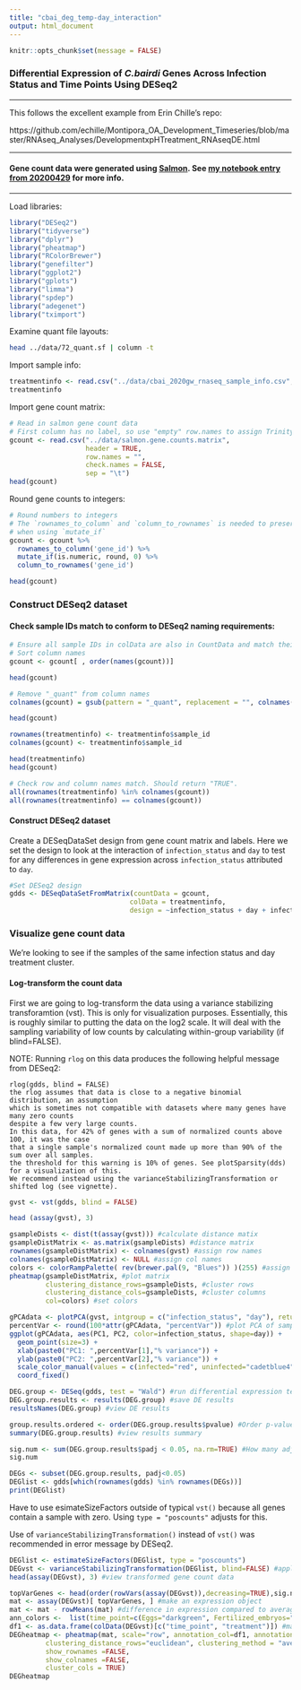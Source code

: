 ```yaml
---
title: "cbai_deg_temp-day_interaction"
output: html_document
---
```


```r
knitr::opts_chunk$set(message = FALSE)
```

### Differential Expression of _C.bairdi_ Genes Across Infection Status and Time Points Using DESeq2

---

This follows the excellent example from Erin Chille's repo:

https://github.com/echille/Montipora_OA_Development_Timeseries/blob/master/RNAseq_Analyses/DevelopmentxpHTreatment_RNAseqDE.html

---

#### Gene count data were generated using [Salmon](https://combine-lab.github.io/salmon/). See [my notebook entry from 20200429](https://robertslab.github.io/sams-notebook/2020/04/29/Transcript-Abundance-C.bairdi-Alignment-free-with-Salmon-Using-2020-GW-Data-on-Mox.html) for more info.


---

Load libraries:

```r
library("DESeq2")
library("tidyverse")
library("dplyr")
library("pheatmap")
library("RColorBrewer")
library("genefilter")
library("ggplot2")
library("gplots")
library("limma")
library("spdep") 
library("adegenet")
library("tximport")
```



Examine quant file layouts:

```bash
head ../data/72_quant.sf | column -t
```


Import sample info:

```r
treatmentinfo <- read.csv("../data/cbai_2020gw_rnaseq_sample_info.csv", header = TRUE, sep = ",")
treatmentinfo
```


Import gene count matrix:

```r
# Read in salmon gene count data
# First column has no label, so use "empty" row.names to assign Trinity gene IDs to row names
gcount <- read.csv("../data/salmon.gene.counts.matrix",
                   header = TRUE,
                   row.names = "",
                   check.names = FALSE,
                   sep = "\t")
head(gcount)
```


Round gene counts to integers:

```r
# Round numbers to integers
# The `rownames_to_column` and `column_to_rownames` is needed to preserve gene_id rownames
# when using `mutate_if`
gcount <- gcount %>% 
  rownames_to_column('gene_id') %>% 
  mutate_if(is.numeric, round, 0) %>% 
  column_to_rownames('gene_id')

head(gcount)
```

### Construct DESeq2 dataset

#### Check sample IDs match to conform to DESeq2 naming requirements:

```r
# Ensure all sample IDs in colData are also in CountData and match their orders
# Sort column names
gcount <- gcount[ , order(names(gcount))]

head(gcount)

# Remove "_quant" from column names
colnames(gcount) = gsub(pattern = "_quant", replacement = "", colnames(gcount))

head(gcount)

rownames(treatmentinfo) <- treatmentinfo$sample_id
colnames(gcount) <- treatmentinfo$sample_id

head(treatmentinfo)
head(gcount)

# Check row and column names match. Should return "TRUE".
all(rownames(treatmentinfo) %in% colnames(gcount))
all(rownames(treatmentinfo) == colnames(gcount))

```

#### Construct DESeq2 dataset

Create a DESeqDataSet design from gene count matrix and labels. Here we set the design to look at the interaction of `infection_status` and `day` to test for any differences in gene expression across `infection_status` attributed to `day`.

```r
#Set DESeq2 design
gdds <- DESeqDataSetFromMatrix(countData = gcount,
                              colData = treatmentinfo,
                              design = ~infection_status + day + infection_status:day)

```

### Visualize gene count data

We’re looking to see if the samples of the same infection status and day treatment cluster.

#### Log-transform the count data
First we are going to log-transform the data using a variance stabilizing transforamtion (vst). This is only for visualization purposes. Essentially, this is roughly similar to putting the data on the log2 scale. It will deal with the sampling variability of low counts by calculating within-group variability (if blind=FALSE).

NOTE: Running `rlog` on this data produces the following helpful message from DESeq2:

```
rlog(gdds, blind = FALSE)
the rlog assumes that data is close to a negative binomial distribution, an assumption
which is sometimes not compatible with datasets where many genes have many zero counts
despite a few very large counts.
In this data, for 42% of genes with a sum of normalized counts above 100, it was the case 
that a single sample's normalized count made up more than 90% of the sum over all samples.
the threshold for this warning is 10% of genes. See plotSparsity(dds) for a visualization of this.
We recommend instead using the varianceStabilizingTransformation or shifted log (see vignette).
```
```r
gvst <- vst(gdds, blind = FALSE)

head (assay(gvst), 3)
```

```r
gsampleDists <- dist(t(assay(gvst))) #calculate distance matix
gsampleDistMatrix <- as.matrix(gsampleDists) #distance matrix
rownames(gsampleDistMatrix) <- colnames(gvst) #assign row names
colnames(gsampleDistMatrix) <- NULL #assign col names
colors <- colorRampPalette( rev(brewer.pal(9, "Blues")) )(255) #assign colors
pheatmap(gsampleDistMatrix, #plot matrix
         clustering_distance_rows=gsampleDists, #cluster rows
         clustering_distance_cols=gsampleDists, #cluster columns
         col=colors) #set colors
```

```r
gPCAdata <- plotPCA(gvst, intgroup = c("infection_status", "day"), returnData=TRUE)
percentVar <- round(100*attr(gPCAdata, "percentVar")) #plot PCA of samples with all data
ggplot(gPCAdata, aes(PC1, PC2, color=infection_status, shape=day)) + 
  geom_point(size=3) +
  xlab(paste0("PC1: ",percentVar[1],"% variance")) +
  ylab(paste0("PC2: ",percentVar[2],"% variance")) + 
  scale_color_manual(values = c(infected="red", uninfected="cadetblue4")) +
  coord_fixed()
```

```r
DEG.group <- DESeq(gdds, test = "Wald") #run differential expression test by group using Wald (default)
DEG.group.results <- results(DEG.group) #save DE results
resultsNames(DEG.group) #view DE results
```

```r
group.results.ordered <- order(DEG.group.results$pvalue) #Order p-values by smallest value first
summary(DEG.group.results) #view results summary
```

```r
sig.num <- sum(DEG.group.results$padj < 0.05, na.rm=TRUE) #How many adjusted p-values were less than 0.05?
sig.num
```

```r
DEGs <- subset(DEG.group.results, padj<0.05)
DEGlist <- gdds[which(rownames(gdds) %in% rownames(DEGs))]
print(DEGlist)
```

Have to use esimateSizeFactors outside of typical `vst()` because all genes contain a sample with zero. Using `type = "poscounts"` adjusts for this.

Use of `varianceStabilizingTransformation()` instead of `vst()` was recommended in error message by DESeq2.
```r
DEGlist <- estimateSizeFactors(DEGlist, type = "poscounts")
DEGvst <- varianceStabilizingTransformation(DEGlist, blind=FALSE) #apply a variance stabilizing transforamtion to minimize effects of small counts and normalize wrt library size
head(assay(DEGvst), 3) #view transformed gene count data
```

```r
topVarGenes <- head(order(rowVars(assay(DEGvst)),decreasing=TRUE),sig.num) #sort by decreasing sig
mat <- assay(DEGvst)[ topVarGenes, ] #make an expression object
mat <- mat - rowMeans(mat) #difference in expression compared to average across all samples
ann_colors <-  list(time_point=c(Eggs="darkgreen", Fertilized_embryos="darkgreen", Cleavage="cadetblue4", Prawn_chip="deepskyblue", Gastrulation="cornflowerblue", Morulae="blueviolet", Blastula="darkorchid4", Planulae="deeppink4"), treatment= c(AMB="chartreuse", l="pink", xl="violetred3"))#, treatment=AMB="chartreuse", l="pink", xl="violetred3")
df1 <- as.data.frame(colData(DEGvst)[c("time_point", "treatment")]) #make dataframe for column naming 
DEGheatmap <- pheatmap(mat, scale="row", annotation_col=df1, annotation_colors = ann_colors,
         clustering_distance_rows="euclidean", clustering_method = "average",
         show_rownames =FALSE,
         show_colnames =FALSE,
         cluster_cols = TRUE) 
DEGheatmap
```

